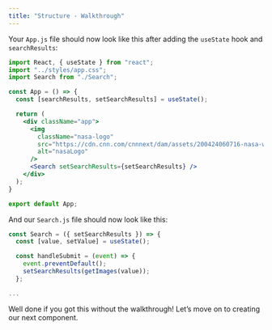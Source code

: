 ```yaml
---
title: "Structure - Walkthrough"
---
```


Your `App.js` file should now look like this after adding the `useState` hook and `searchResults`:

```jsx
import React, { useState } from "react";
import "../styles/app.css";
import Search from "./Search";

const App = () => {
  const [searchResults, setSearchResults] = useState();

  return (
    <div className="app">
      <img
        className="nasa-logo"
        src="https://cdn.cnn.com/cnnnext/dam/assets/200424060716-nasa-worm-logo.jpg"
        alt="nasaLogo"
      />
      <Search setSearchResults={setSearchResults} />
    </div>
  );
}

export default App;
```

And our `Search.js` file should now look like this:

```jsx
const Search = ({ setSearchResults }) => {
  const [value, setValue] = useState();

  const handleSubmit = (event) => {
    event.preventDefault();
    setSearchResults(getImages(value));
  };

...
```

Well done if you got this without the walkthrough! Let’s move on to creating our next component.